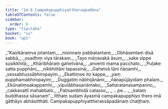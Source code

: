 ```yaml
---
title: "14.6 Campakapupphiyattheraapadāna"
tableOfContents: false
sidebar:
  order: 6
type: "tipitaka"
basket: "su"
book: "ap1"
---
```



<DynamicBreadcrumb />

<Division number="41" book="ap1" bookNo="20" page="184">

<Paragraph number="2232" type="verses" book="ap1">
_“Kaṇikāraṃva jotantaṃ,_  
_nisinnaṃ pabbatantare;_  
_Obhāsentaṃ disā sabbā,_  
_osadhiṃ viya tārakaṃ._  

</Paragraph>

</Division>
<Division number="42" book="ap1" bookNo="20" page="184">

<Paragraph number="2233" type="verses" book="ap1">
_Tayo māṇavakā āsuṃ,_  
_sake sippe susikkhitā;_  
_Khāribhāraṃ gahetvāna,_  
_anventi mama pacchato._  

</Paragraph>

</Division>
<Division number="43" book="ap1" bookNo="20" page="184">

<Paragraph number="2234" type="verses" book="ap1">
_Puṭake satta pupphāni,_  
_nikkhittāni tapassinā;_  
_Gahetvā tāni ñāṇamhi,_  
_vessabhussābhiropayiṃ._  

</Paragraph>

</Division>
<Division number="44" book="ap1" bookNo="20" page="184">

<Paragraph number="2235" type="verses" book="ap1">
_Ekattiṃse ito kappe,_  
_yaṃ pupphamabhiropayiṃ;_  
_Duggatiṃ nābhijānāmi,_  
_ñāṇapūjāyidaṃ phalaṃ._  

</Paragraph>

</Division>
<Division number="45" book="ap1" bookNo="20" page="184">

<Paragraph number="2236" type="verses" book="ap1">
_Ekūnatiṃsakappamhi,_  
_vipulābhasanāmako;_  
_Sattaratanasampanno,_  
_cakkavattī mahabbalo._  

</Paragraph>

</Division>
<Division number="46" book="ap1" bookNo="20" page="184">

<Paragraph number="2237" type="verses" book="ap1">
_Paṭisambhidā catasso,_  
_ …pe… _  
_kataṃ buddhassa sāsanaṃ”._  

</Paragraph>

<Paragraph number="2238" book="ap1">
Itthaṃ sudaṃ āyasmā campakapupphiyo thero imā gāthāyo abhāsitthāti.

</Paragraph>
</Division>

<Paragraph number="2239" type="center" book="ap1">
Campakapupphiyattherassāpadānaṃ chaṭṭhaṃ.
</Paragraph>